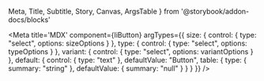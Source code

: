   Meta,
  Title,
  Subtitle,
  Story,
  Canvas,
  ArgsTable 
} from '@storybook/addon-docs/blocks'

<Meta
  title='MDX'
  component={IiButton}
  argTypes={{
    size: {
      control: {
        type: "select",
        options: sizeOptions
      }
    },
    type: {
      control: {
        type: "select",
        options: typeOptions
      }
    },
    variant: {
      control: {
        type: "select",
        options: variantOptions
      }
    },
    default: {
      control: { type: "text" },
      defaultValue: "Button",
      table: {
        type: { summary: "string" },
        defaultValue: { summary: "null" }
      }
    }
  }}
/>

<Title />

<Subtitle>Anchor (links) and buttons (html) use defined colours and description components for reuse in styling call to actions.</Subtitle>

  props: Object.keys(argTypes),
  components: { IiButton },
  template: `<ii-button v-bind="$props">{{ this.default }}</ii-button>`
})

<Canvas>
  <Story
    name="playground2"
    args={{
      variant: "secondary"
    }}
  >
    {Template.bind()}
  </Story>
</Canvas>

<ArgsTable story="playground2" compact />

<Canvas>
  <Story
    name="primary2"
    args={{
      variant: "primary"
    }}
  >
    {Template.bind()}
  </Story>
</Canvas>

<Canvas>
  <Story
    name="secondary2"
    args={{
      variant: "secondary"
    }}
  >
    {Template.bind()}
  </Story>
</Canvas>

<Canvas>
  <Story
    name="standard2"
    args={{
      variant: "standard"
    }}
  >
    {Template.bind()}
  </Story>
</Canvas>

<Canvas>
  <Story
    name="danger2"
    args={{
      variant: "danger"
    }}
  >
    {Template.bind()}
  </Story>
</Canvas>

<Canvas>
  <Story
    name="ghost2"
    args={{
      variant: "ghost"
    }}
  >
    {Template.bind()}
  </Story>
</Canvas>

<Usage />

<Code />

<Style />

<A11y />
